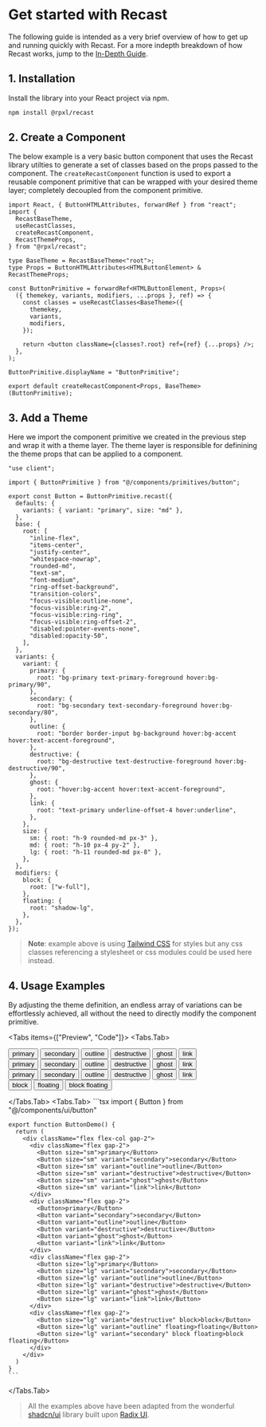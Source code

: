 
# Get started with Recast

The following guide is intended as a very brief overview of how to get up and
running quickly with Recast. For a more indepth breakdown of how Recast works,
jump to the [In-Depth Guide](/in-depth).

## 1. Installation

Install the library into your React project via npm.

```bash copy
npm install @rpxl/recast
```

## 2. Create a Component

The below example is a very basic button component that uses the Recast library
utilties to generate a set of classes based on the props passed to the
component. The `createRecastComponent` function is used to export a reusable
component primitive that can be wrapped with your desired theme layer;
completely decoupled from the component primitive.

```tsx copy showLineNumbers filename="components/primitives/button.tsx"
import React, { ButtonHTMLAttributes, forwardRef } from "react";
import {
  RecastBaseTheme,
  useRecastClasses,
  createRecastComponent,
  RecastThemeProps,
} from "@rpxl/recast";

type BaseTheme = RecastBaseTheme<"root">;
type Props = ButtonHTMLAttributes<HTMLButtonElement> & RecastThemeProps;

const ButtonPrimitive = forwardRef<HTMLButtonElement, Props>(
  ({ themekey, variants, modifiers, ...props }, ref) => {
    const classes = useRecastClasses<BaseTheme>({
      themekey,
      variants,
      modifiers,
    });

    return <button className={classes?.root} ref={ref} {...props} />;
  },
);

ButtonPrimitive.displayName = "ButtonPrimitive";

export default createRecastComponent<Props, BaseTheme>(ButtonPrimitive);
```

## 3. Add a Theme

Here we import the component primitive we created in the previous step and wrap
it with a theme layer. The theme layer is responsible for definining the theme
props that can be applied to a component.

```tsx copy showLineNumbers filename="components/ui/button.ts"
"use client";

import { ButtonPrimitive } from "@/components/primitives/button";

export const Button = ButtonPrimitive.recast({
  defaults: {
    variants: { variant: "primary", size: "md" },
  },
  base: {
    root: [
      "inline-flex",
      "items-center",
      "justify-center",
      "whitespace-nowrap",
      "rounded-md",
      "text-sm",
      "font-medium",
      "ring-offset-background",
      "transition-colors",
      "focus-visible:outline-none",
      "focus-visible:ring-2",
      "focus-visible:ring-ring",
      "focus-visible:ring-offset-2",
      "disabled:pointer-events-none",
      "disabled:opacity-50",
    ],
  },
  variants: {
    variant: {
      primary: {
        root: "bg-primary text-primary-foreground hover:bg-primary/90",
      },
      secondary: {
        root: "bg-secondary text-secondary-foreground hover:bg-secondary/80",
      },
      outline: {
        root: "border border-input bg-background hover:bg-accent hover:text-accent-foreground",
      },
      destructive: {
        root: "bg-destructive text-destructive-foreground hover:bg-destructive/90",
      },
      ghost: {
        root: "hover:bg-accent hover:text-accent-foreground",
      },
      link: {
        root: "text-primary underline-offset-4 hover:underline",
      },
    },
    size: {
      sm: { root: "h-9 rounded-md px-3" },
      md: { root: "h-10 px-4 py-2" },
      lg: { root: "h-11 rounded-md px-8" },
    },
  },
  modifiers: {
    block: {
      root: ["w-full"],
    },
    floating: {
      root: "shadow-lg",
    },
  },
});
```

> **Note**: example above is using [Tailwind CSS](https://tailwindcss.com/) for
> styles but any css classes referencing a stylesheet or css modules could be
> used here instead.

## 4. Usage Examples

By adjusting the theme definition, an endless array of variations can be
effortlessly achieved, all without the need to directly modify the component
primitive.

<Tabs items={["Preview", "Code"]}>
  <Tabs.Tab>
    <ComponentPreview>
      <div className="flex flex-col gap-2">
        <div className="flex gap-2">
          <Button size="sm">primary</Button>
          <Button size="sm" variant="secondary">secondary</Button>
          <Button size="sm" variant="outline">outline</Button>
          <Button size="sm" variant="destructive">destructive</Button>
          <Button size="sm" variant="ghost">ghost</Button>
          <Button size="sm" variant="link">link</Button>
        </div>
        <div className="flex gap-2">
          <Button>primary</Button>
          <Button variant="secondary">secondary</Button>
          <Button variant="outline">outline</Button>
          <Button variant="destructive">destructive</Button>
          <Button variant="ghost">ghost</Button>
          <Button variant="link">link</Button>
        </div>
        <div className="flex gap-2">
          <Button size="lg">primary</Button>
          <Button size="lg" variant="secondary">secondary</Button>
          <Button size="lg" variant="outline">outline</Button>
          <Button size="lg" variant="destructive">destructive</Button>
          <Button size="lg" variant="ghost">ghost</Button>
          <Button size="lg" variant="link">link</Button>
        </div>
        <div className="flex gap-2">
          <Button size="lg" variant="destructive" block>block</Button>
          <Button size="lg" variant="outline" floating>floating</Button>
          <Button size="lg" variant="secondary" block floating>block floating</Button>
        </div>
      </div>
    </ComponentPreview>

  </Tabs.Tab>
  <Tabs.Tab>
    ```tsx
    import { Button } from "@/components/ui/button"
    
    export function ButtonDemo() {
      return (
        <div className="flex flex-col gap-2">
          <div className="flex gap-2">
            <Button size="sm">primary</Button>
            <Button size="sm" variant="secondary">secondary</Button>
            <Button size="sm" variant="outline">outline</Button>
            <Button size="sm" variant="destructive">destructive</Button>
            <Button size="sm" variant="ghost">ghost</Button>
            <Button size="sm" variant="link">link</Button>
          </div>
          <div className="flex gap-2">
            <Button>primary</Button>
            <Button variant="secondary">secondary</Button>
            <Button variant="outline">outline</Button>
            <Button variant="destructive">destructive</Button>
            <Button variant="ghost">ghost</Button>
            <Button variant="link">link</Button>
          </div>
          <div className="flex gap-2">
            <Button size="lg">primary</Button>
            <Button size="lg" variant="secondary">secondary</Button>
            <Button size="lg" variant="outline">outline</Button>
            <Button size="lg" variant="destructive">destructive</Button>
            <Button size="lg" variant="ghost">ghost</Button>
            <Button size="lg" variant="link">link</Button>
          </div>
          <div className="flex gap-2">
            <Button size="lg" variant="destructive" block>block</Button>
            <Button size="lg" variant="outline" floating>floating</Button>
            <Button size="lg" variant="secondary" block floating>block floating</Button>
          </div>
        </div>
      )
    }
    ```
  </Tabs.Tab>
</Tabs>

> All the examples above have been adapted from the wonderful
> [shadcn/ui](https://ui.shadcn.com/) library built upon
> [Radix UI](https://www.radix-ui.com/).
